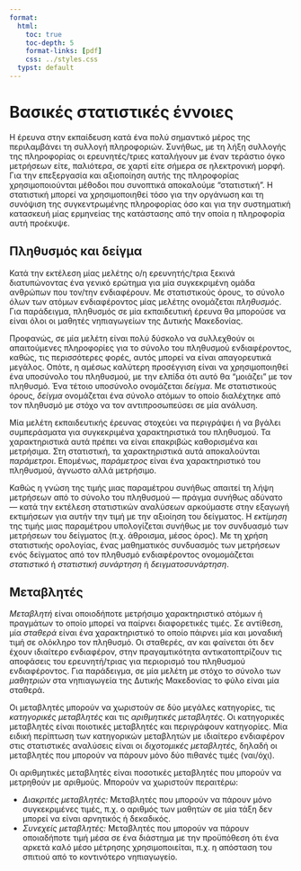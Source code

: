 ```yaml
---
format:
  html:
    toc: true
    toc-depth: 5
    format-links: [pdf]
    css: ../styles.css
  typst: default
---
```


```{=typst}

#set text(font: "Noto Serif", lang: "el") // ensures bold + Greek shaping
    #let tbox(title, body) = rect(fill: luma(240), stroke: 1pt + gray, radius: 6pt, inset: 10pt)[
    #text(weight: "bold")[#title]
    #v(5pt)
    #body
  ]

```

# Βασικές στατιστικές έννοιες

Η έρευνα στην εκπαίδευση κατά ένα πολύ σημαντικό μέρος της περιλαμβάνει τη
συλλογή πληροφοριών. Συνήθως, με τη λήξη συλλογής της πληροφορίας οι
ερευνητές/τριες καταλήγουν με έναν τεράστιο όγκο μετρήσεων είτε, παλιότερα, σε
χαρτί είτε σήμερα σε ηλεκτρονική μορφή. Για την επεξεργασία και αξιοποίηση αυτής
της πληροφορίας χρησιμοποιούνται μέθοδοι που συνοπτικά αποκαλούμε
"στατιστική". Η στατιστική μπορεί να χρησιμοποιηθεί τόσο για την οργάνωση και τη
συνόψιση της συγκεντρωμένης πληροφορίας όσο και για την συστηματική κατασκευή
μίας ερμηνείας της κατάστασης από την οποία η πληροφορία αυτή προέκυψε.

## Πληθυσμός και δείγμα

Κατά την εκτέλεση μίας μελέτης ο/η ερευνητής/τρια ξεκινά διατυπώνοντας ένα
γενικό ερώτημα για μία συγκεκριμένη ομάδα ανθρώπων που τον/την ενδιαφέρουν. Με
στατιστικούς όρους, το σύνολο όλων των ατόμων ενδιαφέροντος μίας μελέτης
ονομάζεται _πληθυσμός_. Για παράδειγμα, πληθυσμός σε μία εκπαιδευτική έρευνα θα
μπορούσε να είναι όλοι οι μαθητές νηπιαγωγείων της Δυτικής Μακεδονίας.

Προφανώς, σε μία μελέτη είναι πολύ δύσκολο να συλλεχθούν οι απαιτούμενες
πληροφορίες για το σύνολο του πληθυσμού ενδιαφέροντος, καθώς, τις περισσότερες
φορές, αυτός μπορεί να είναι απαγορευτικά μεγάλος. Οπότε, η αμέσως καλύτερη
προσέγγιση είναι να χρησιμοποιηθεί ένα υποσύνολο του πληθυσμού, με την ελπίδα
ότι αυτό θα "μοιάζει" με τον πληθυσμό. Ένα τέτοιο υποσύνολο ονομάζεται
_δείγμα_. Με στατιστικούς όρους, _δείγμα_ ονομάζεται ένα σύνολο ατόμων το οποίο
διαλέχτηκε από τον πληθυσμό με στόχο να τον αντιπροσωπεύσει σε μία ανάλυση.

Μία μελέτη εκπαιδευτικής έρευνας στοχεύει να περιγράψει ή να βγάλει συμπεράσματα
για συγκεκριμένα χαρακτηριστικά του πληθυσμού. Τα χαρακτηριστικά αυτά πρέπει να
είναι επακριβώς καθορισμένα και μετρήσιμα. Στη στατιστική, τα χαρακτηριστικά
αυτά αποκαλούνται _παράμετροι_. Επομένως, _παράμετρος_ είναι ένα χαρακτηριστικό
του πληθυσμού, άγνωστο αλλά μετρήσιμο.

Καθώς η γνώση της τιμής μιας παραμέτρου συνήθως απαιτεί τη λήψη μετρήσεων από το
σύνολο του πληθυσμού --- πράγμα συνήθως αδύνατο --- κατά την εκτέλεση
στατιστικών αναλύσεων αρκούμαστε στην εξαγωγή εκτιμήσεων για αυτήν την τιμή με
την αξιοίηση του δείγματος. Η _εκτίμηση_ της τιμής μιας παραμέτρου υπολογίζεται
συνήθως με τον συνδυασμό των μετρήσεων του δείγματος (π.χ. άθροισμα, μέσος
όρος). Με τη χρήση στατιστικής ορολογίας, ένας μαθηματικός συνδυασμός των
μετρήσεων ενός δείγματος από τον πληθυσμό ενδιαφέροντος ονομομάζεται
_στατιστικό_ ή _στατιστική συνάρτηση_ ή _δειγματοσυνάρτηση_.

## Μεταβλητές

_Μεταβλητή_ είναι οποιοδήποτε μετρήσιμο χαρακτηριστικό ατόμων ή πραγμάτων το
οποίο μπορεί να παίρνει διαφορετικές τιμές. Σε αντίθεση, μία _σταθερά_ είναι ένα
χαρακτηριστικό το οποίο πάιρνει μία και μοναδική τιμή σε ολόκληρο τον
πληθυσμό. Οι σταθερές, αν και φαίνεται ότι δεν έχουν ιδιαίτερο ενδιαφέρον, στην
πραγαμτικότητα αντικατοπτρίζουν τις αποφάσεις του ερευνητή/τριας για περιορισμό
του πληθυσμού ενδιαφέροντος. Για παράδειγμα, σε μία μελέτη με στόχο το σύνολο
των _μαθητριών_ στα νηπιαγωγεία της Δυτικής Μακεδονίας το φύλο είναι μία
σταθερά.

Οι μεταβλητές μπορούν να χωριστούν σε δύο μεγάλες κατηγορίες, τις _κατηγορικές
μεταβλητές_ και τις _αριθμητικές μεταβλητές_. Οι κατηγορικές μεταβλητές είναι
ποιοτικές μεταβλητές και περιγράφουν κατηγορίες. Μία ειδική περίπτωση των
κατηγορικών μεταβλητών με ιδιαίτερο ενδιαφέρον στις στατιστικές αναλύσεις είναι
οι _διχοτομικές μεταβλητές_, δηλαδή οι μεταβλητές που μπορούν να πάρουν μόνο δύο
πιθανές τιμές (ναι/όχι).

Οι αριθμητικές μεταβλητές είναι ποσοτικές μεταβλητές που μπορούν να μετρηθούν με
αριθμούς. Μπορούν να χωριστούν περαιτέρω:

- _Διακριτές μεταβλητές:_ Μεταβλητές που μπορούν να πάρουν μόνο συγκεκριμένες
  τιμές, π.χ. ο αριθμός των μαθητών σε μία τάξη δεν μπορεί να είναι αρνητικός ή
  δεκαδικός.
- _Συνεχείς μεταβλητές:_ Μεταβλητές που μπορούν να πάρουν οποιαδήποτε τιμή μέσα
  σε ένα διάστημα με την προϋπόθεση ότι ένα αρκετά καλό μέσο μέτρησης
  χρησιμοποιείται, π.χ. η απόσταση του σπιτιού από το κοντινότερο νηπιαγωγείο.

